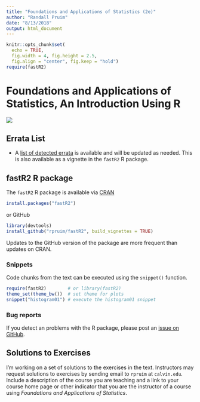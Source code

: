```yaml
---
title: "Foundations and Applications of Statistics (2e)"
author: "Randall Pruim"
date: "8/13/2018"
output: html_document
---
```


```r
knitr::opts_chunk$set(
  echo = TRUE,
  fig.width = 4, fig.height = 2.5,
  fig.align = "center", fig.keep = "hold")
require(fastR2)
```

# Foundations and Applications of Statistics, An Introduction Using R

![](images/fast28cover.png)

## Errata List

* A [list of detected errata](Errata2e.html) is available and will be updated as needed.  This is also available
as a vignette in the `fastR2` R package.


## fastR2 R package

The `fastR2` R package is available via [CRAN](https://CRAN.R-project.org/package=fastR2)

```r
install.packages("fastR2")
```

or GitHub

```r
library(devtools)
install_github("rpruim/fastR2", build_vignettes = TRUE)
```

Updates to the GitHub version of the package are more frequent than updates on CRAN.

### Snippets

Code chunks from the text can be executed using the `snippet()` function.

```r
require(fastR2)        # or library(fastR2)
theme_set(theme_bw())  # set theme for plots
snippet("histogram01") # execute the histogram01 snippet
```


### Bug reports

If you detect an problems with the R package, please post an [issue on GitHub](https://github.com/rpruim/fastR2/issues).

## Solutions to Exercises

I'm working on a set of solutions to the exercises in the text. Instructors may
request solutions to exercises by sending email to `rpruim` at `calvin.edu`.
Include a description of the course you are teaching and a link to your course
home page or other indicator that you are the instructor of a course using
*Foundations and Applications of Statistics*.





